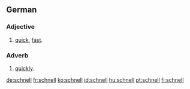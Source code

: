 ==German==

===Adjective===

# [[quick]], [[fast]].

===Adverb===

# [[quickly]].

[[de:schnell]]
[[fr:schnell]]
[[ko:schnell]]
[[id:schnell]]
[[hu:schnell]]
[[pt:schnell]]
[[fi:schnell]]